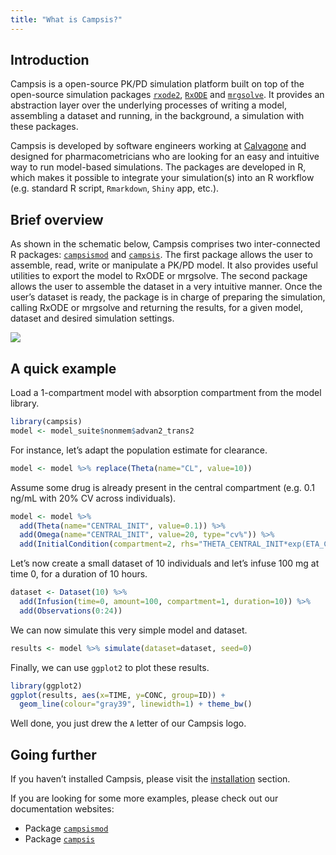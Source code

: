 ```yaml
---
title: "What is Campsis?"
---
```


## Introduction

Campsis is a open-source PK/PD simulation platform built on top of the open-source simulation packages [`rxode2`](https://github.com/nlmixr2/rxode2), [`RxODE`](https://github.com/nlmixrdevelopment/RxODE) and [`mrgsolve`](https://github.com/metrumresearchgroup/mrgsolve). It provides an abstraction layer over the underlying processes of writing a model, assembling a dataset and running, in the background, a simulation with these packages.   

Campsis is developed by software engineers working at [Calvagone](http://www.calvagone.com/) and designed for pharmacometricians who are looking for an easy and intuitive way to run model-based simulations.
The packages are developed in R, which makes it possible to integrate your simulation(s) into an R workflow (e.g. standard R script, `Rmarkdown`, `Shiny` app, etc.).

## Brief overview

As shown in the schematic below, Campsis comprises two inter-connected R packages: [`campsismod`](https://github.com/Calvagone/campsismod) and [`campsis`](https://github.com/Calvagone/campsis). The first package allows the user to assemble, read, write or manipulate a PK/PD model. It also provides useful utilities to export the model to RxODE or mrgsolve. The second package allows the user to assemble the dataset in a very intuitive manner. Once the user's dataset is ready, the package is in charge of preparing the simulation, calling RxODE or mrgsolve and returning the results, for a given model, dataset and desired simulation settings.

![](images/overview.png)

## A quick example

Load a 1-compartment model with absorption compartment from the model library.


```r
library(campsis)
model <- model_suite$nonmem$advan2_trans2
```

For instance, let's adapt the population estimate for clearance.

```r
model <- model %>% replace(Theta(name="CL", value=10))
```

Assume some drug is already present in the central compartment (e.g. 0.1 ng/mL with 20% CV across individuals).

```r
model <- model %>%
  add(Theta(name="CENTRAL_INIT", value=0.1)) %>%
  add(Omega(name="CENTRAL_INIT", value=20, type="cv%")) %>%
  add(InitialCondition(compartment=2, rhs="THETA_CENTRAL_INIT*exp(ETA_CENTRAL_INIT)*V"))
```

Let's now create a small dataset of 10 individuals and let's infuse 100 mg at time 0, for a duration of 10 hours.

```r
dataset <- Dataset(10) %>% 
  add(Infusion(time=0, amount=100, compartment=1, duration=10)) %>%
  add(Observations(0:24))
```

We can now simulate this very simple model and dataset.

```r
results <- model %>% simulate(dataset=dataset, seed=0)
```

Finally, we can use `ggplot2` to plot these results.

```r
library(ggplot2)
ggplot(results, aes(x=TIME, y=CONC, group=ID)) +
  geom_line(colour="gray39", linewidth=1) + theme_bw()
```

Well done, you just drew the `A` letter of our Campsis logo.

## Going further

If you haven't installed Campsis, please visit the [installation](./install.html) section.  

If you are looking for some more examples, please check out our documentation websites:

- Package [`campsismod`](https://calvagone.github.io/campsismod.doc/)
- Package [`campsis`](https://calvagone.github.io/campsis.doc/)
